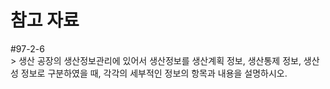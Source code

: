 # 참고 자료 {#sec-reference .unnumbered .appendix}

:::{.callout-tip title="기출"}
#97-2-6  
> 생산 공장의 생산정보관리에 있어서 생산정보를 생산계획 정보, 생산통제 정보, 생산성 정보로 구분하였을 때, 각각의 세부적인 정보의 항목과 내용을 설명하시오.
:::
